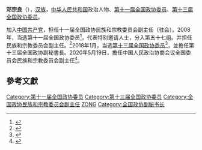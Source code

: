 '''邓宗良'''（{{bd|1960年||}}），[[汉族|汉族]]，[[中华人民共和国|中华人民共和国]]政治人物、[[第十一届全国政协委员|第十一届全国政协委员]]、[[第十三届全国政协委员|第十三届全国政协委员]]。

加入[[中国共产党|中国共产党]]，担任十一届全国政协民族和宗教委员会副主任（驻会）。2008年，当选第十一届全国政协委员<ref>{{cite news|title=第十一届全国政协委员名单|url=http://www.indaa.com.cn/zt/2009qglh/zxzs/200903/t20090303_127573.html|accessdate=2013-04-09|newspaper=新华社北京1月25日电 中国人民政治协商会议第十一届全国委员会委员名单(共2237人，2008年1月25日政协第十届全国委员会常务委员会第二十次会议通过)|date=2008年1月25日|deadurl=yes|archiveurl=https://web.archive.org/web/20130928014403/http://www.indaa.com.cn/zt/2009qglh/zxzs/200903/t20090303_127573.html|archivedate=2013年9月28日}}</ref>，代表特别邀请人士，分入第五十七组。并担任民族和宗教委员会副主任。<ref>{{cite news|title=全国政协信息-邓宗良|url=http://www.cppcc.gov.cn/CMS/wylibary/showJcwyxtInfoWylibary.action?tabJcwyxt.guid=11W0022380&wytype=wjwy|accessdate=2013-04-11|newspaper=全国政协委员会|archive-date=2018-01-27|archive-url=https://web.archive.org/web/20180127143355/http://www.cppcc.gov.cn/CMS/wylibary/showJcwyxtInfoWylibary.action?tabJcwyxt.guid=11W0022380&wytype=wjwy|dead-url=no}}</ref>2018年1月，当选[[中国人民政治协商会议第十三届全国委员会委员名单|第十三届全国政协委员]]<ref>{{Cite web|url=http://sports.163.com/18/0126/06/D92BRKK400051C89.html|title=中国人民政治协商会议第十三届全国委员会委员名单|accessdate=2018-01-26|last=|work=网易|archive-url=https://web.archive.org/web/20180127143232/http://sports.163.com/18/0126/06/D92BRKK400051C89.html|archive-date=2018-01-27|dead-url=yes}}</ref>，並擔任第十三届全国政协副秘書長。2020年5月19日，擔任中国人民政治协商会议全国委员会民族和宗教委员会副主任<ref>{{cite news |title=夏宝龙不再兼任全国政协秘书长 |url=http://www.bjd.com.cn/a/202005/19/WS5ec3de29e4b00aba04d1d454.html}}</ref>。

==參考文獻==
{{reflist}}

[[Category:第十一届全国政协委员|Category:第十一届全国政协委员]]
[[Category:第十三届全国政协委员|Category:第十三届全国政协委员]]
[[Category:全国政协民族和宗教委员会副主任|Category:全国政协民族和宗教委员会副主任]]
[[Category:邓姓|ZONG]]
[[Category:全国政协副秘书长|Category:全国政协副秘书长]]


{{中国政治人物小作品}}